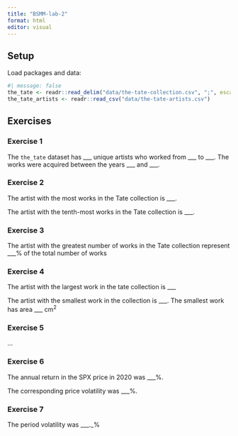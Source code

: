 ```yaml
---
title: "BSMM-lab-2"
format: html
editor: visual
---
```


## Setup

Load packages and data:

```r
#| message: false
the_tate <- readr::read_delim("data/the-tate-collection.csv", ";", escape_double = FALSE, trim_ws = TRUE)
the_tate_artists <- readr::read_csv("data/the-tate-artists.csv")
```

## Exercises

### Exercise 1

The `the_tate` dataset has \_\_\_ unique artists who worked from \_\_\_ to \_\_\_. The works were acquired between the years \_\_\_ and \_\_\_.

### Exercise 2

The artist with the most works in the Tate collection is \_\_\_.

The artist with the tenth-most works in the Tate collection is \_\_\_.

### Exercise 3

The artist with the greatest number of works in the Tate collection represent \_\_\_% of the total number of works

### Exercise 4

The artist with the largest work in the tate collection is \_\_\_

The artist with the smallest work in the collection is \_\_\_. The smallest work has area \_\_\_ $\text{cm}^2$

### Exercise 5

...

### Exercise 6

The annual return in the SPX price in 2020 was \_\_\_%.

The corresponding price volatility was \_\_\_%.

### Exercise 7

The period volatility was \_\_\_.\_%

### 
